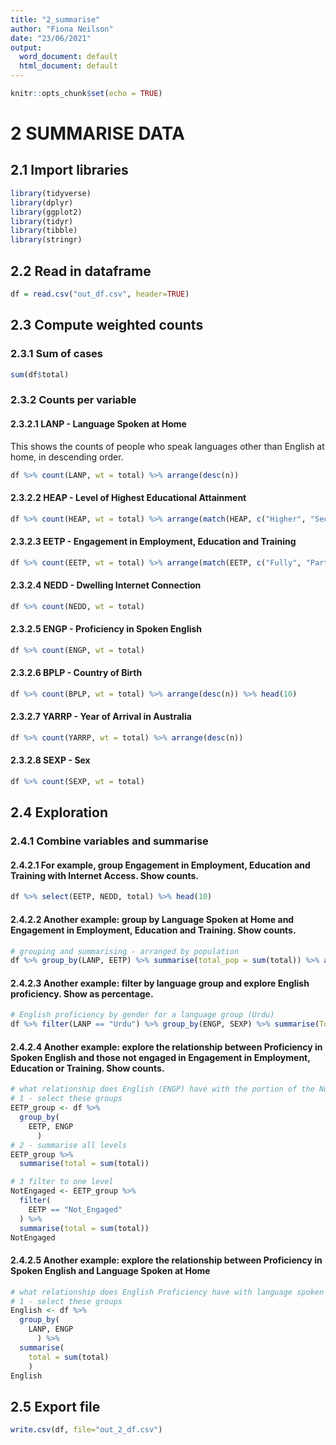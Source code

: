 ---
title: "2_summarise"
author: "Fiona Neilson"
date: "23/06/2021"
output:
  word_document: default
  html_document: default
---

```{r setup, include=FALSE}
knitr::opts_chunk$set(echo = TRUE)
```

# 2 SUMMARISE DATA

## 2.1 Import libraries

```{r, message=FALSE, warning=FALSE}
library(tidyverse)
library(dplyr)
library(ggplot2)
library(tidyr) 
library(tibble)
library(stringr)
```

## 2.2 Read in dataframe

```{r}
df = read.csv("out_df.csv", header=TRUE)
```


## 2.3 Compute weighted counts

### 2.3.1 Sum of cases

```{r}
sum(df$total)
```

### 2.3.2 Counts per variable

#### 2.3.2.1 LANP - Language Spoken at Home

This shows the counts of people who speak languages other than English at home, in descending order. 

```{r}
df %>% count(LANP, wt = total) %>% arrange(desc(n))
```

#### 2.3.2.2 HEAP - Level of Highest Educational Attainment

```{r}
df %>% count(HEAP, wt = total) %>% arrange(match(HEAP, c("Higher", "Secondary", "Non-Secondary")))

```

#### 2.3.2.3 EETP - Engagement in Employment, Education and Training

```{r}
df %>% count(EETP, wt = total) %>% arrange(match(EETP, c("Fully", "Partial", "Not_Engaged")))
```

#### 2.3.2.4 NEDD - Dwelling Internet Connection

```{r}
df %>% count(NEDD, wt = total) 
```

#### 2.3.2.5 ENGP - Proficiency in Spoken English

```{r}
df %>% count(ENGP, wt = total)
```

#### 2.3.2.6 BPLP - Country of Birth 

```{r}
df %>% count(BPLP, wt = total) %>% arrange(desc(n)) %>% head(10)
```

#### 2.3.2.7 YARRP - Year of Arrival in Australia

```{r}
df %>% count(YARRP, wt = total) %>% arrange(desc(n))
```

#### 2.3.2.8 SEXP - Sex

```{r}
df %>% count(SEXP, wt = total)
```


## 2.4 Exploration

### 2.4.1 Combine variables and summarise

#### 2.4.2.1 For example, group Engagement in Employment, Education and Training with Internet Access. Show counts.

```{r}
df %>% select(EETP, NEDD, total) %>% head(10)
```

#### 2.4.2.2 Another example: group by Language Spoken at Home and Engagement in Employment, Education and Training. Show counts. 

```{r}
# grouping and summarising - arranged by population
df %>% group_by(LANP, EETP) %>% summarise(total_pop = sum(total)) %>% arrange(desc(total_pop))
```

#### 2.4.2.3 Another example: filter by language group and explore English proficiency. Show as percentage. 

```{r, message=FALSE, warning=FALSE}
# English proficiency by gender for a language group (Urdu)
df %>% filter(LANP == "Urdu") %>% group_by(ENGP, SEXP) %>% summarise(Total = sum(total)) %>% mutate(Grand_Total = sum(Total)) %>% mutate(Perc = Total / Grand_Total * 100)
```

#### 2.4.2.4 Another example: explore the relationship between Proficiency in Spoken English and those not engaged in Engagement in Employment, Education or Training. Show counts. 

```{r, message=FALSE, warning=FALSE}
# what relationship does English (ENGP) have with the portion of the Non_Engaged (EETP)? 
# 1 - select these groups
EETP_group <- df %>% 
  group_by(
    EETP, ENGP
      )
# 2 - summarise all levels
EETP_group %>% 
  summarise(total = sum(total))

# 3 filter to one level
NotEngaged <- EETP_group %>% 
  filter(
    EETP == "Not_Engaged"
  ) %>% 
  summarise(total = sum(total))
NotEngaged
```

#### 2.4.2.5 Another example: explore the relationship between Proficiency in Spoken English and Language Spoken at Home

```{r}
# what relationship does English Proficiency have with language spoken at home (LANP)? 
# 1 - select these groups
English <- df %>% 
  group_by(
    LANP, ENGP
      ) %>% 
  summarise(
    total = sum(total)
    )
English 
```
## 2.5 Export file 

```{r}
write.csv(df, file="out_2_df.csv")
```
